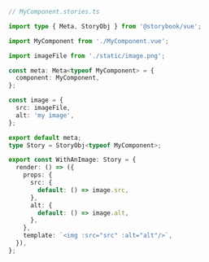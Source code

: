 ```ts
// MyComponent.stories.ts

import type { Meta, StoryObj } from '@storybook/vue';

import MyComponent from './MyComponent.vue';

import imageFile from './static/image.png';

const meta: Meta<typeof MyComponent> = {
  component: MyComponent,
};

const image = {
  src: imageFile,
  alt: 'my image',
};

export default meta;
type Story = StoryObj<typeof MyComponent>;

export const WithAnImage: Story = {
  render: () => ({
    props: {
      src: {
        default: () => image.src,
      },
      alt: {
        default: () => image.alt,
      },
    },
    template: `<img :src="src" :alt="alt"/>`,
  }),
};
```
